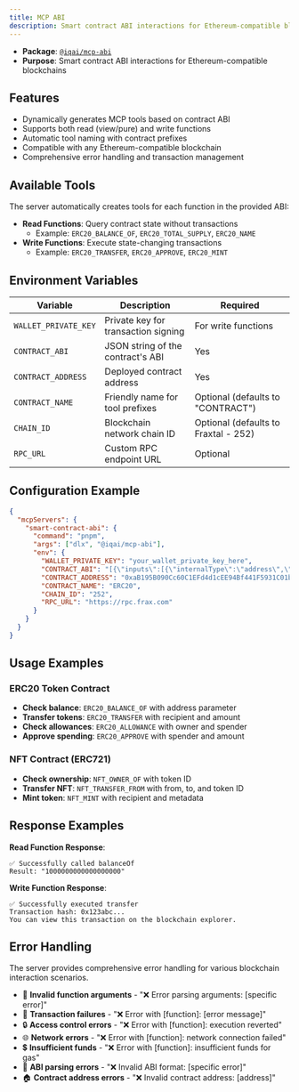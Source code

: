 ```yaml
---
title: MCP ABI
description: Smart contract ABI interactions for Ethereum-compatible blockchains
---
```



- **Package**: [`@iqai/mcp-abi`](https://www.npmjs.com/package/@iqai/mcp-abi)
- **Purpose**: Smart contract ABI interactions for Ethereum-compatible blockchains

## Features

- Dynamically generates MCP tools based on contract ABI
- Supports both read (view/pure) and write functions
- Automatic tool naming with contract prefixes
- Compatible with any Ethereum-compatible blockchain
- Comprehensive error handling and transaction management

## Available Tools

The server automatically creates tools for each function in the provided ABI:

- **Read Functions**: Query contract state without transactions
  - Example: `ERC20_BALANCE_OF`, `ERC20_TOTAL_SUPPLY`, `ERC20_NAME`
- **Write Functions**: Execute state-changing transactions
  - Example: `ERC20_TRANSFER`, `ERC20_APPROVE`, `ERC20_MINT`

## Environment Variables

| Variable             | Description                         | Required                             |
| -------------------- | ----------------------------------- | ------------------------------------ |
| `WALLET_PRIVATE_KEY` | Private key for transaction signing | For write functions                  |
| `CONTRACT_ABI`       | JSON string of the contract's ABI   | Yes                                  |
| `CONTRACT_ADDRESS`   | Deployed contract address           | Yes                                  |
| `CONTRACT_NAME`      | Friendly name for tool prefixes     | Optional (defaults to "CONTRACT")    |
| `CHAIN_ID`           | Blockchain network chain ID         | Optional (defaults to Fraxtal - 252) |
| `RPC_URL`            | Custom RPC endpoint URL             | Optional                             |

## Configuration Example

```json
{
  "mcpServers": {
    "smart-contract-abi": {
      "command": "pnpm",
      "args": ["dlx", "@iqai/mcp-abi"],
      "env": {
        "WALLET_PRIVATE_KEY": "your_wallet_private_key_here",
        "CONTRACT_ABI": "[{\"inputs\":[{\"internalType\":\"address\",\"name\":\"account\",\"type\":\"address\"}],\"name\":\"balanceOf\",\"outputs\":[{\"internalType\":\"uint256\",\"name\":\"\",\"type\":\"uint256\"}],\"stateMutability\":\"view\",\"type\":\"function\"}]",
        "CONTRACT_ADDRESS": "0xaB195B090Cc60C1EFd4d1cEE94Bf441F5931C01b",
        "CONTRACT_NAME": "ERC20",
        "CHAIN_ID": "252",
        "RPC_URL": "https://rpc.frax.com"
      }
    }
  }
}
```

## Usage Examples

### ERC20 Token Contract

- **Check balance**: `ERC20_BALANCE_OF` with address parameter
- **Transfer tokens**: `ERC20_TRANSFER` with recipient and amount
- **Check allowances**: `ERC20_ALLOWANCE` with owner and spender
- **Approve spending**: `ERC20_APPROVE` with spender and amount

### NFT Contract (ERC721)

- **Check ownership**: `NFT_OWNER_OF` with token ID
- **Transfer NFT**: `NFT_TRANSFER_FROM` with from, to, and token ID
- **Mint token**: `NFT_MINT` with recipient and metadata

## Response Examples

**Read Function Response**:
```
✅ Successfully called balanceOf
Result: "1000000000000000000"
```

**Write Function Response**:
```
✅ Successfully executed transfer
Transaction hash: 0x123abc...
You can view this transaction on the blockchain explorer.
```

## Error Handling

<Callout type="warn" title="Common Errors">
The server provides comprehensive error handling for various blockchain interaction scenarios.
</Callout>

- 🚨 **Invalid function arguments** - "❌ Error parsing arguments: [specific error]"
- 🔄 **Transaction failures** - "❌ Error with [function]: [error message]"
- 🔒 **Access control errors** - "❌ Error with [function]: execution reverted"
- 🌐 **Network errors** - "❌ Error with [function]: network connection failed"
- 💲 **Insufficient funds** - "❌ Error with [function]: insufficient funds for gas"
- 📄 **ABI parsing errors** - "❌ Invalid ABI format: [specific error]"
- 🏠 **Contract address errors** - "❌ Invalid contract address: [address]"